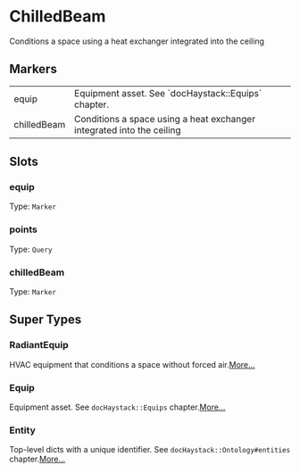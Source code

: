 # ChilledBeam
Conditions a space using a heat exchanger integrated into the ceiling
## Markers
<table>
<tbody>
<tr>
<td className='p-2 align-top'><span className='bg-sky-200 rounded-md px-3 py-1 text-sky-700 block font-semibold text-center text-sm'>equip </span></td>
<td className='p-2 align-top'>Equipment asset. See `docHaystack::Equips` chapter.</td>
</tr>
<tr>
<td className='p-2 align-top'><span className='bg-sky-200 rounded-md px-3 py-1 text-sky-700 block font-semibold text-center text-sm'>chilledBeam </span></td>
<td className='p-2 align-top'>Conditions a space using a heat exchanger integrated into the ceiling</td>
</tr>
</tbody>
</table>

## Slots

### equip
Type: `Marker`

### points
Type: `Query`

### chilledBeam
Type: `Marker`



## Super Types
### RadiantEquip
HVAC equipment that conditions a space without forced air.[More...](/ph/entities/RadiantEquip)

### Equip
Equipment asset.
See `docHaystack::Equips` chapter.[More...](/ph/entities/Equip)

### Entity
Top-level dicts with a unique identifier.
See `docHaystack::Ontology#entities` chapter.[More...](/ph/entities/Entity)


